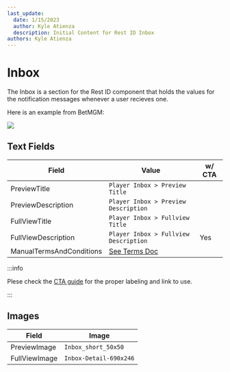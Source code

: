 ```yaml
---
last_update:
  date: 1/15/2023
  author: Kyle Atienza
  description: Initial Content for Rest ID Inbox
authors: Kyle Atienza
---
```



# Inbox

The Inbox is a section for the Rest ID component that holds the values for the notification messages whenever a user recieves one.

Here is an example from BetMGM:

<img className="my-3 max-w-xl" src={betMgmInbox} />

## Text Fields

| Field                    | Value                                             | w/ CTA |
| ------------------------ | ------------------------------------------------- | ------ |
| PreviewTitle             | `Player Inbox > Preview Title`                    |  |
| PreviewDescription       | `Player Inbox > Preview Description`              |  |
| FullViewTitle            | `Player Inbox > Fullview Title`                   |  |
| FullViewDescription      | `Player Inbox > Fullview Description`             | Yes |
| ManualTermsAndConditions | [See Terms Doc](./documents#terms-and-conditions) |  |

:::info

Plese check the [CTA guide](#) for the proper labeling and link to use.

:::


## Images

| Field         | Image                  |
| ------------- | ---------------------- |
| PreviewImage  | `Inbox_short_50x50`    |
| FullViewImage | `Inbox-Detail-690x246` |
